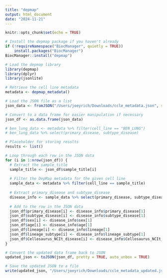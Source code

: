 ```yaml
---
title: "depmap"
output: html_document
date: "2024-11-21"
---
```


```r
knitr::opts_chunk$set(echo = TRUE)
```

```r
# Install the depmap package if you haven't already
if (!requireNamespace("BiocManager", quietly = TRUE))
    install.packages("BiocManager")
BiocManager::install("depmap")

# Load the depmap library
library(depmap)
library(dplyr)
library(jsonlite)
```

```r
# Retrieve the cell line metadata
metadata <- depmap_metadata()

# Load the JSON file as a list
json_data <- fromJSON("/Users/joeyrich/Downloads/ccle_metadata.json", simplifyDataFrame = TRUE)

# Convert to a data frame for easier manipulation if necessary
json_df <- as.data.frame(json_data)
```

```r
# ben_lung_data <- metadata %>% filter(cell_line == "BEN_LUNG")
# ben_lung_data %>% select(primary_disease, subtype_disease)

# Placeholder for storing results
results <- list()

# Loop through each row in the JSON data
for (i in 1:nrow(json_df)) {
  # Extract the sample_title
  sample_title <- json_df$sample_title[i]
  
  # Filter the DepMap metadata for the given cell line
  sample_data <- metadata %>% filter(cell_line == sample_title)
  
  # Extract primary_disease and subtype_disease
  disease_info <- sample_data %>% select(primary_disease, subtype_disease, sex, age, lineage, lineage_subtype, Cellosaurus_NCIt_disease)
  
  # Add to the row in the JSON data
  json_df$primary_disease[i] <- disease_info$primary_disease[1]
  json_df$subtype_disease[i] <- disease_info$subtype_disease[1]
  json_df$sex[i] <- disease_info$sex[1]
  json_df$age[i] <- disease_info$age[1]
  json_df$lineage[i] <- disease_info$lineage[1]
  json_df$lineage_subtype[i] <- disease_info$lineage_subtype[1]
  json_df$Cellosaurus_NCIt_disease[i] <- disease_info$Cellosaurus_NCIt_disease[1]
}
```

```r
# Convert the updated data frame back to JSON
updated_json <- toJSON(json_df, pretty = TRUE, auto_unbox = TRUE)

# Save the updated JSON to a file
write(updated_json, "/Users/joeyrich/Downloads/ccle_metadata_updated.json")
```